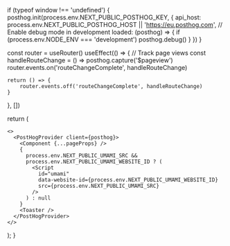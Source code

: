 
if (typeof window !== 'undefined') {
posthog.init(process.env.NEXT_PUBLIC_POSTHOG_KEY, {
api_host: process.env.NEXT_PUBLIC_POSTHOG_HOST || 'https://eu.posthog.com',
// Enable debug mode in development
loaded: (posthog) => {
if (process.env.NODE_ENV === 'development') posthog.debug()
}
})
}

  const router = useRouter()
  useEffect(() => {
    // Track page views
    const handleRouteChange = () => posthog.capture('$pageview')
    router.events.on('routeChangeComplete', handleRouteChange)

    return () => {
        router.events.off('routeChangeComplete', handleRouteChange)
    }

}, [])

return (

    <>
      <PostHogProvider client={posthog}>
        <Component {...pageProps} />
        {
          process.env.NEXT_PUBLIC_UMAMI_SRC &&
          process.env.NEXT_PUBLIC_UMAMI_WEBSITE_ID ? (
            <Script
              id="umami"
              data-website-id={process.env.NEXT_PUBLIC_UMAMI_WEBSITE_ID}
              src={process.env.NEXT_PUBLIC_UMAMI_SRC}
            />
          ) : null
        }
        <Toaster />
      </PostHogProvider>
    </>

);
}
